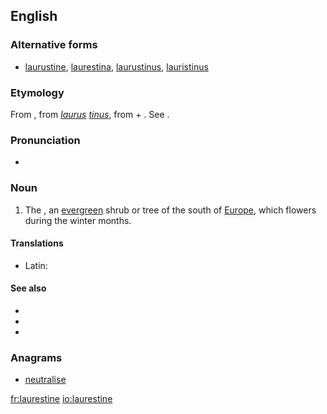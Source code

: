 ==English==

===Alternative forms===
* [[laurustine]], [[laurestina]], [[laurustinus]], [[lauristinus]]

===Etymology===
From {{etyl|NL.|en}} {{term|laurustinus||lang=la}}, from ''[[laurus]] [[tinus]]'', from {{etyl|la|en}} {{term|laurus||lang=la|laurel}} + {{term|tinus||lang=la|Viburnum tinus}}. See {{term|laurel}}.

===Pronunciation===
* {{a|UK}} {{IPA|/'lɒr.ɘs.tiːn/|/'lɔːr.əs.tiːn/|lang=en}}

===Noun===
{{en-noun}}

# {{context|botany|lang=en}} The {{taxlink|Viburnum tinus|species}}, an [[evergreen]] shrub or tree of the south of [[Europe]], which flowers during the winter months.

====Translations====
{{trans-top|''Viburnum tinus''}}
* Latin: {{t|la|laurestina}}
{{trans-mid}}
{{trans-bottom}}

====See also====
* {{pedia}}
* {{specieslite|Viburnum tinus}}
* {{commonslite|Viburnum tinus}}

===Anagrams===
* [[neutralise#English|neutralise]]

[[fr:laurestine]]
[[io:laurestine]]